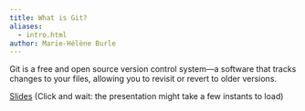 ```yaml
---
title: What is Git?
aliases:
  - intro.html
author: Marie-Hélène Burle
---
```


:::{.def}

Git is a free and open source version control system—a software that tracks changes to your files, allowing you to revisit or revert to older versions.

:::

[Slides](intro_intro_slides.html){.btn .btn-outline-primary} [(Click and wait: the presentation might take a few instants to load)]{.inlinenote}
